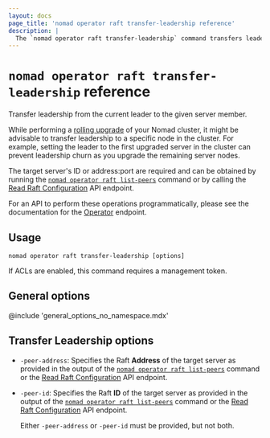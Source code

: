 ```yaml
---
layout: docs
page_title: 'nomad operator raft transfer-leadership reference'
description: |
  The `nomad operator raft transfer-leadership` command transfers leadership to a specific Nomad server.
---
```


# `nomad operator raft transfer-leadership` reference

Transfer leadership from the current leader to the given server member.

While performing a [rolling upgrade][] of your Nomad cluster, it might be
advisable to transfer leadership to a specific node in the cluster. For example,
setting the leader to the first upgraded server in the cluster can prevent
leadership churn as you upgrade the remaining server nodes.

The target server's ID or address:port are required and can be obtained by
running the [`nomad operator raft list-peers`][] command or by calling the
[Read Raft Configuration][] API endpoint.

For an API to perform these operations programmatically, please see the
documentation for the [Operator][] endpoint.

## Usage

```plaintext
nomad operator raft transfer-leadership [options]
```

<Tip title="Required Permissions">
If ACLs are enabled, this command requires a management token.
</Tip>

## General options

@include 'general_options_no_namespace.mdx'

## Transfer Leadership options

- `-peer-address`: Specifies the Raft **Address** of the target server as
  provided in the output of the [`nomad operator raft list-peers`][] command or
  the [Read Raft Configuration] API endpoint.

- `-peer-id`: Specifies the Raft **ID** of the target server as provided in the
  output of the [`nomad operator raft list-peers`][] command or the
  [Read Raft Configuration] API endpoint.

  <Note>

  Either `-peer-address` or `-peer-id` must be provided, but not both.

  </Note>

[`nomad operator raft list-peers`]: /nomad/docs/commands/operator/raft/list-peers 'Nomad operator raft list-peers command'
[operator]: /nomad/api-docs/operator 'Nomad Operator API'
[rolling upgrade]: /nomad/docs/upgrade#upgrade-process
[Read Raft Configuration]: /nomad/api-docs/operator/raft#read-raft-configuration
